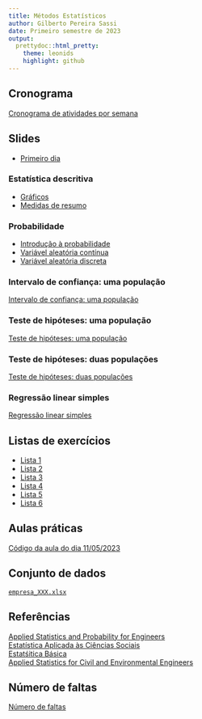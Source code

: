 ```yaml
---
title: Métodos Estatísticos
author: Gilberto Pereira Sassi
date: Primeiro semestre de 2023
output:
  prettydoc::html_pretty:
    theme: leonids
    highlight: github
---
```


## Cronograma

[Cronograma de atividades por semana](cronograma-mat236.xlsx)

## Slides

* [Primeiro dia](primeiroDia-matc65.pdf)


### Estatística descritiva

* [Gráficos](graficos.pdf)
* [Medidas de resumo](medidasResumo.pdf)

### Probabilidade

* [Introdução à probabilidade](introProb.pdf)
* [Variável aleatória contínua](varContinua.pdf)
* [Variável aleatória discreta](varDiscreta.pdf)

### Intervalo de confiança: uma população

[Intervalo de confiança: uma população](intervaloConfianca.pdf)

### Teste de hipóteses: uma população

[Teste de hipóteses: uma população](testeHipoteses.pdf)

### Teste de hipóteses: duas populações

[Teste de hipóteses: duas populações](testeHipoteses2pop.pdf)

### Regressão linear simples

[Regressão linear simples](regressao-linear-simples.pdf)

## Listas de exercícios

* [Lista 1](lista_est_descr.pdf)
* [Lista 2](lista_prob.pdf)
* [Lista 3](lista-ex-ic.pdf)
* [Lista 4](lista-test-1-pop.pdf)
* [Lista 5](lista-test-2-pop.pdf)
* [Lista 6](lista-regressao-simples.pdf)

## Aulas práticas

[Código da aula do dia 11/05/2023](https://colab.research.google.com/drive/1jIi3g-9T36wgwRCBSKMJ9cxojWQHScLK?usp=sharing)

## Conjunto de dados

[`empresa_XXX.xlsx`](empresa_XXX.xlsx)

## Referências

[Applied Statistics and Probability for Engineers](applied-statistics-montgomery.pdf)<br>
[Estatística Aplicada às Ciências Sociais](estatistica-aplicada-barbetta.pdf)<br>
[Estatśitica Básica](estatistica-basica-bussab-morettin.pdf)<br>
[Applied Statistics for Civil and Environmental Engineers](kottegoda.pdf)


## Número de faltas

[Número de faltas](https://ufbabr-my.sharepoint.com/:x:/g/personal/gilberto_sassi_ufba_br/ESV_HNlBxHZBnjNWgGcliHcBt46D_K4aWlce0Lu4920CmQ?e=w6nO6V){target="_blank"}